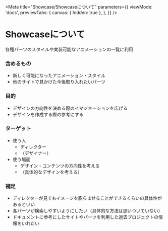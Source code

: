 
<Meta
  title="Showcase/Showcaseについて"
  parameters={{
    viewMode: 'docs',
    previewTabs: {
      canvas: { hidden: true },
    },
  }}
/>

# Showcaseについて
各種パーツのスタイルや実装可能なアニメーションの一覧に利用

### 含めるもの
- 新しく可能になったアニメーション・スタイル
- 他のサイトで見かけた今後取り入れたいパーツ

### 目的
- デザインの方向性を決める際のイマジネーションを広げる
- デザインを作成する際の参考にする

### ターゲット
- 使う人
  - ディレクター
  - （デザイナー）
- 使う場面
  - デザイン・コンテンツの方向性を考える
  - （具体的なデザインを考える）

### 補足
- ディレクターが見てもイメージを膨らませることができるくらいの具体性があるといい
- 各パーツが検索しやすいようにしたい（具体的な方法は思いついていない）
- ドキュメントに参考にしたサイトやパーツを利用した過去プロジェクトの情報をいれたい
